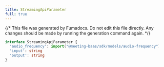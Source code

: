 ```yaml
---
title: StreamingApiParameter
full: true
---
```


{/* This file was generated by Fumadocs. Do not edit this file directly. Any changes should be made by running the generation command again. */}



```typescript
interface StreamingApiParameter {
  'audio_frequency': import("@meeting-baas/sdk/models/audio-frequency").AudioFrequency
  'input': string
  'output': string
}
```
